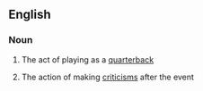 ==English==

===Noun===
{{en-noun|-}}

#{{American football}} The act of playing as a [[quarterback]]
#{{US}} The action of making [[criticism]]s after the event
